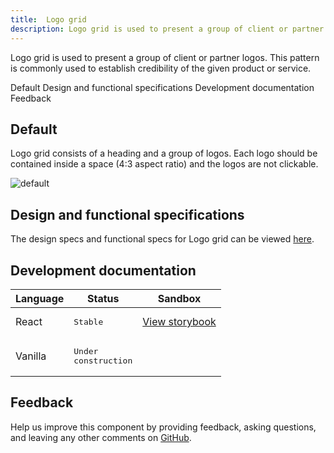 ```yaml
---
title:  Logo grid
description: Logo grid is used to present a group of client or partner logos. This pattern is commonly used to establish credibility of the given product or service. 
---
```


<PageDescription>

Logo grid is used to present a group of client or partner logos. This pattern is commonly used to establish credibility of the given product or service. 

</PageDescription>

<AnchorLinks>

<AnchorLink>Default</AnchorLink>
<AnchorLink>Design and functional specifications</AnchorLink>
<AnchorLink>Development documentation</AnchorLink>
<AnchorLink>Feedback</AnchorLink>

</AnchorLinks>

## Default
Logo grid consists of a heading and a group of logos. Each logo should be contained inside a space (4:3 aspect ratio) and the logos are not clickable.

![default](../..//images/pattern/logo-grid/logo-grid.jpg)

## Design and functional specifications

The design specs and functional specs for Logo grid can be viewed [here](https://ibm.box.com/s/2c2dt2fivbmbcce29oul7hjaktjaqj26).

## Development documentation

| Language      | Status        | Sandbox                                                                              |
| ------------- | -----------   | ------------------------------------------------------------------------             |
| React         | <div><span class="bx--tag bx--tag--green"><pre>Stable</pre></span></div>        | [View storybook](https://ibmdotcom-react.mybluemix.net/?path=/story/patterns-blocks-logogrid--default)     |
| Vanilla       | <div><span class="bx--tag bx--tag--cool-gray"><pre>Under construction</pre></span></div>  |

## Feedback

Help us improve this component by providing feedback, asking questions, and leaving any other comments on [GitHub](https://github.com/carbon-design-system/ibm-dotcom-library).
